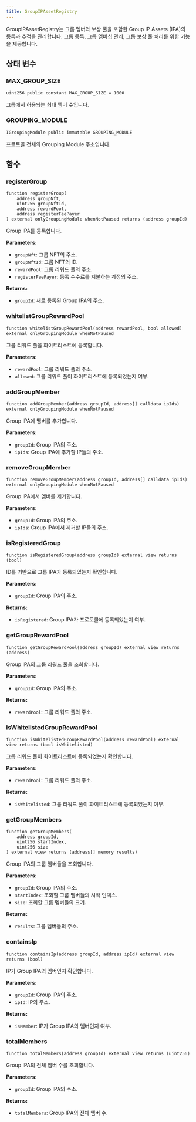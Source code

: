 ```yaml
---
title: GroupIPAssetRegistry
---
```


GroupIPAssetRegistry는 그룹 멤버와 보상 풀을 포함한 Group IP Assets (IPA)의 등록과 추적을 관리합니다. 그룹 등록, 그룹 멤버십 관리, 그룹 보상 풀 처리를 위한 기능을 제공합니다.

## 상태 변수

### MAX\_GROUP\_SIZE

```solidity
uint256 public constant MAX_GROUP_SIZE = 1000
```

그룹에서 허용되는 최대 멤버 수입니다.

### GROUPING\_MODULE

```solidity
IGroupingModule public immutable GROUPING_MODULE
```

프로토콜 전체의 Grouping Module 주소입니다.

## 함수

### registerGroup

```solidity
function registerGroup(
    address groupNft,
    uint256 groupNftId,
    address rewardPool,
    address registerFeePayer
) external onlyGroupingModule whenNotPaused returns (address groupId)
```

Group IPA를 등록합니다.

**Parameters:**

* `groupNft`: 그룹 NFT의 주소.
* `groupNftId`: 그룹 NFT의 ID.
* `rewardPool`: 그룹 리워드 풀의 주소.
* `registerFeePayer`: 등록 수수료를 지불하는 계정의 주소.

**Returns:**

* `groupId`: 새로 등록된 Group IPA의 주소.

### whitelistGroupRewardPool

```solidity
function whitelistGroupRewardPool(address rewardPool, bool allowed) external onlyGroupingModule whenNotPaused
```

그룹 리워드 풀을 화이트리스트에 등록합니다.

**Parameters:**

* `rewardPool`: 그룹 리워드 풀의 주소.
* `allowed`: 그룹 리워드 풀이 화이트리스트에 등록되었는지 여부.

### addGroupMember

```solidity
function addGroupMember(address groupId, address[] calldata ipIds) external onlyGroupingModule whenNotPaused
```

Group IPA에 멤버를 추가합니다.

**Parameters:**

* `groupId`: Group IPA의 주소.
* `ipIds`: Group IPA에 추가할 IP들의 주소.

### removeGroupMember

```solidity
function removeGroupMember(address groupId, address[] calldata ipIds) external onlyGroupingModule whenNotPaused
```

Group IPA에서 멤버를 제거합니다.

**Parameters:**

* `groupId`: Group IPA의 주소.
* `ipIds`: Group IPA에서 제거할 IP들의 주소.

### isRegisteredGroup

```solidity
function isRegisteredGroup(address groupId) external view returns (bool)
```

ID를 기반으로 그룹 IPA가 등록되었는지 확인합니다.

**Parameters:**

* `groupId`: Group IPA의 주소.

**Returns:**

* `isRegistered`: Group IPA가 프로토콜에 등록되었는지 여부.

### getGroupRewardPool

```solidity
function getGroupRewardPool(address groupId) external view returns (address)
```

Group IPA의 그룹 리워드 풀을 조회합니다.

**Parameters:**

* `groupId`: Group IPA의 주소.

**Returns:**

* `rewardPool`: 그룹 리워드 풀의 주소.

### isWhitelistedGroupRewardPool

```solidity
function isWhitelistedGroupRewardPool(address rewardPool) external view returns (bool isWhitelisted)
```

그룹 리워드 풀이 화이트리스트에 등록되었는지 확인합니다.

**Parameters:**

* `rewardPool`: 그룹 리워드 풀의 주소.

**Returns:**

* `isWhitelisted`: 그룹 리워드 풀이 화이트리스트에 등록되었는지 여부.

### getGroupMembers

```solidity
function getGroupMembers(
    address groupId,
    uint256 startIndex,
    uint256 size
) external view returns (address[] memory results)
```

Group IPA의 그룹 멤버들을 조회합니다.

**Parameters:**

* `groupId`: Group IPA의 주소.
* `startIndex`: 조회할 그룹 멤버들의 시작 인덱스.
* `size`: 조회할 그룹 멤버들의 크기.

**Returns:**

* `results`: 그룹 멤버들의 주소.

### containsIp

```solidity
function containsIp(address groupId, address ipId) external view returns (bool)
```

IP가 Group IPA의 멤버인지 확인합니다.

**Parameters:**

* `groupId`: Group IPA의 주소.
* `ipId`: IP의 주소.

**Returns:**

* `isMember`: IP가 Group IPA의 멤버인지 여부.

### totalMembers

```solidity
function totalMembers(address groupId) external view returns (uint256)
```

Group IPA의 전체 멤버 수를 조회합니다.

**Parameters:**

* `groupId`: Group IPA의 주소.

**Returns:**

* `totalMembers`: Group IPA의 전체 멤버 수.
